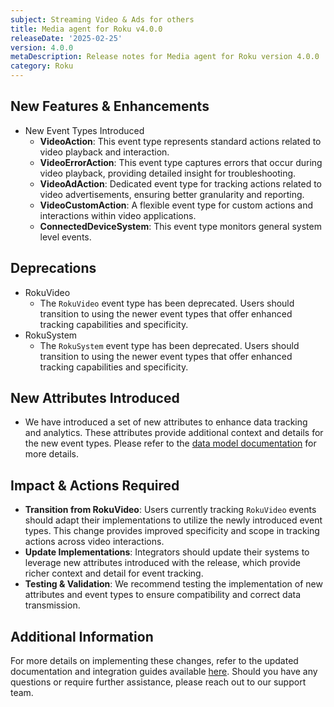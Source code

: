 ```yaml
---
subject: Streaming Video & Ads for others
title: Media agent for Roku v4.0.0
releaseDate: '2025-02-25'
version: 4.0.0
metaDescription: Release notes for Media agent for Roku version 4.0.0
category: Roku
---
```


## New Features & Enhancements

  - New Event Types Introduced
    - **VideoAction**: This event type represents standard actions related to video playback and interaction.
    - **VideoErrorAction**: This event type captures errors that occur during video playback, providing detailed insight for troubleshooting.
    - **VideoAdAction**: Dedicated event type for tracking actions related to video advertisements, ensuring better granularity and reporting.
    - **VideoCustomAction**: A flexible event type for custom actions and interactions within video applications.
    - **ConnectedDeviceSystem**: This event type monitors general system level events.

## Deprecations

  - RokuVideo
    - The `RokuVideo` event type has been deprecated. Users should transition to using the newer event types that offer enhanced tracking capabilities and specificity.
  - RokuSystem
    - The `RokuSystem` event type has been deprecated. Users should transition to using the newer event types that offer enhanced tracking capabilities and specificity.

## New Attributes Introduced

  - We have introduced a set of new attributes to enhance data tracking and analytics. These attributes provide additional context and details for the new event types. Please refer to the [data model documentation](https://github.com/newrelic/video-agent-roku/blob/4.0.0/DATAMODEL.md) for more details.

## Impact & Actions Required
  - **Transition from RokuVideo**: Users currently tracking `RokuVideo` events should adapt their implementations to utilize the newly introduced event types. This change provides improved specificity and scope in tracking actions across video interactions.
  - **Update Implementations**: Integrators should update their systems to leverage new attributes introduced with the release, which provide richer context and detail for event tracking.
  - **Testing & Validation**: We recommend testing the implementation of new attributes and event types to ensure compatibility and correct data transmission.

## Additional Information

For more details on implementing these changes, refer to the updated documentation and integration guides available [here](https://github.com/newrelic/video-agent-roku/blob/4.0.0/README.md). Should you have any questions or require further assistance, please reach out to our support team.